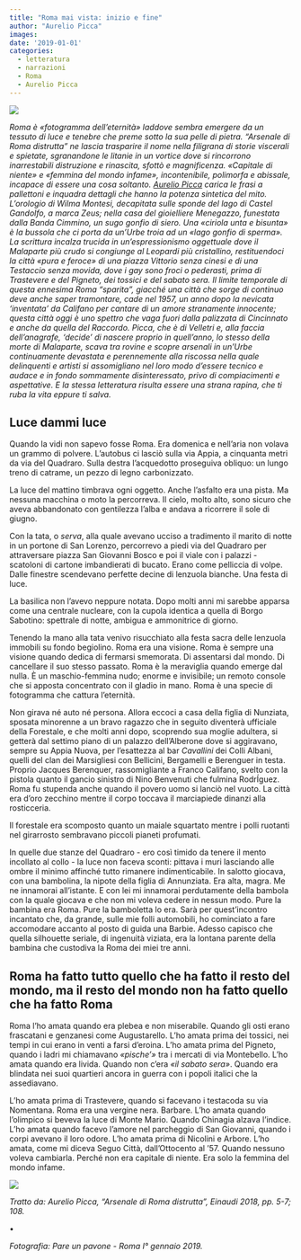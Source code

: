 ```yaml
---
title: "Roma mai vista: inizio e fine"
author: "Aurelio Picca"
images:
date: '2019-01-01'
categories:
  - letteratura
  - narrazioni
  - Roma
  - Aurelio Picca
---
```


![](/images/immagini_scritture/Pare%20un%20pavone.jpg)

*Roma è «fotogramma dell'eternità» laddove sembra emergere da un tessuto di luce e tenebre che preme sotto la sua pelle di pietra. "Arsenale di Roma distrutta" ne lascia trasparire il nome nella filigrana di storie viscerali e spietate, sgranandone le litanie in un vortice dove si rincorrono inarrestabili distruzione e rinascita, sfottò e magnificenza. «Capitale di niente» e «femmina del mondo infame», incontenibile, polimorfa e abissale, incapace di essere una cosa soltanto. [Aurelio Picca](https://www.donnaglamour.it/chi-e-aurelio-picca/curiosita/) carica le frasi a pallettoni e inquadra dettagli che hanno la potenza sintetica del mito. L'orologio di Wilma Montesi, decapitata sulle sponde del lago di Castel Gandolfo, a marca Zeus; nella casa del gioielliere Menegazzo, funestata dalla Banda Cimmino, un sugo gonfio di siero. Una «ciriola unta e bisunta» è la bussola che ci porta da un'Urbe troia ad un «lago gonfio di sperma». La scrittura incalza trucida in un'espressionismo oggettuale dove il Malaparte più crudo si congiunge al Leopardi più cristallino, restituendoci la città «pura e feroce» di una piazza Vittorio senza cinesi e di una Testaccio senza movida, dove i gay sono froci o pederasti, prima di Trastevere e del Pigneto, dei tossici e del sabato sera. Il limite temporale di questa ennesima Roma "sparita", giacché una città che sorge di continuo deve anche saper tramontare, cade nel 1957, un anno dopo la nevicata 'inventata' da Califano per cantare di un amore stranamente innocente; questa città oggi è uno spettro che vaga fuori dalla palizzata di Cincinnato e anche da quella del Raccordo. Picca, che è di Velletri e, alla faccia dell'anagrafe, 'decide' di nascere proprio in quell'anno, lo stesso della morte di Malaparte, scava tra rovine e scopre arsenali in un'Urbe continuamente devastata e perennemente alla riscossa nella quale delinquenti e artisti si assomigliano nel loro modo d'essere tecnico e audace e in fondo sommamente disinteressato, privo di compiacimenti e aspettative. E la stessa letteratura risulta essere una strana rapina, che ti ruba la vita eppure ti salva.*

## Luce dammi luce

Quando la vidi non sapevo fosse Roma. Era domenica e nell'aria non volava un grammo di polvere. L'autobus ci lasciò sulla via Appia, a cinquanta metri da via del Quadraro. Sulla destra l'acquedotto proseguiva obliquo: un lungo treno di catrame, un pezzo di legno carbonizzato.

La luce del mattino timbrava ogni oggetto. Anche l'asfalto era una pista. Ma nessuna macchina o moto la percorreva. Il cielo, molto alto, sono sicuro che aveva abbandonato con gentilezza l'alba e andava a ricorrere il sole di giugno.

Con la tata, o *serva*, alla quale avevano ucciso a tradimento il marito di notte in un portone di San Lorenzo, percorrevo a piedi via del Quadraro per attraversare piazza San Giovanni Bosco e poi il viale con i palazzi - scatoloni di cartone imbandierati di bucato. Erano come pelliccia di volpe. Dalle finestre scendevano perfette decine di lenzuola bianche. Una festa di luce.

La basilica non l’avevo neppure notata. Dopo molti anni mi sarebbe apparsa come una centrale nucleare, con la cupola identica a quella di Borgo Sabotino: spettrale di notte, ambigua e ammonitrice di giorno.

Tenendo la mano alla tata venivo risucchiato alla festa sacra delle lenzuola immobili su fondo begiolino. Roma era una visione. Roma è sempre una visione quando dedica di fermarsi smemorata. Di assentarsi dal mondo. Di cancellare il suo stesso passato. Roma è la meraviglia quando emerge dal nulla. È un maschio-femmina nudo; enorme e invisibile; un remoto console che si apposta concentrato con il gladio in mano. Roma è una specie di fotogramma che cattura l’eternità.

Non girava né auto né persona. Allora eccoci a casa della figlia di Nunziata, sposata minorenne a un bravo ragazzo che in seguito diventerà ufficiale della Forestale, e che molti anni dopo, scoprendo sua moglie adultera, si getterà dal settimo piano di un palazzo dell’Alberone dove si aggiravano, sempre su Appia Nuova, per l’esattezza al bar *Cavallini* dei Colli Albani, quelli del clan dei Marsigliesi con Bellicini, Bergamelli e Berenguer in testa. Proprio Jacques Berenquer, rassomigliante a Franco Califano, svelto con la pistola quanto il gancio sinistro di Nino Benvenuti che fulmina RodrÍguez. Roma fu stupenda anche quando il povero uomo si lanciò nel vuoto. La città era d’oro zecchino mentre il corpo toccava il marciapiede dinanzi alla rosticceria.

Il forestale era scomposto quanto un maiale squartato mentre i polli ruotanti nel girarrosto sembravano piccoli pianeti profumati.

In quelle due stanze del Quadraro - ero così timido da tenere il mento incollato al collo - la luce non faceva sconti: pittava i muri lasciando alle ombre il minimo affinché tutto rimanere indimenticabile. In salotto giocava, con una bambolina, la nipote della figlia di Annunziata. Era alta, magra. Me ne innamorai all’istante. E con lei mi innamorai perdutamente della bambola con la quale giocava e che non mi voleva cedere in nessun modo. Pure la bambina era Roma. Pure la bamboletta lo era. Sarà per quest’incontro incantato che, da grande, sulle mie folli automobili, ho cominciato a fare accomodare accanto al posto di guida una Barbie. Adesso capisco che quella silhouette seriale, di ingenuità viziata, era la lontana parente della bambina che custodiva la Roma dei miei tre anni.

## Roma ha fatto tutto quello che ha fatto il resto del mondo, ma il resto del mondo non ha fatto quello che ha fatto Roma

Roma l’ho amata quando era plebea e non miserabile. Quando gli osti erano frascatani e genzanesi come Augustarello. L’ho amata prima dei tossici, nei tempi in cui erano in venti a farsi d’eroina. L’ho amata prima del Pigneto, quando i ladri mi chiamavano *«pische’»* tra i mercati di via Montebello. L’ho amata quando era livida. Quando non c’era *«il sabato sera»*. Quando era blindata nei suoi quartieri ancora in guerra con i popoli italici che la assediavano.

L’ho amata prima di Trastevere, quando si facevano i testacoda su via Nomentana. Roma era una vergine nera. Barbare. L’ho amata quando l’olimpico si beveva la luce di Monte Mario. Quando Chinagia alzava l’indice. L’ho amata quando facevo l’amore nel parcheggio di San Giovanni, quando i corpi avevano il loro odore. L’ho amata prima di Nicolini e Arbore. L’ho amata, come mi diceva Seguo Città, dall’Ottocento al ’57. Quando nessuno voleva cambiarla. Perché non era capitale di niente. Era solo la femmina del mondo infame.

![](/images/immagini_scritture/picca_copertina.jpg){fig-align="center"}

*Tratto da: Aurelio Picca, "Arsenale di Roma distrutta", Einaudi 2018, pp. 5-7; 108.*

•

*Fotografia: Pare un pavone - Roma I° gennaio 2019.*
